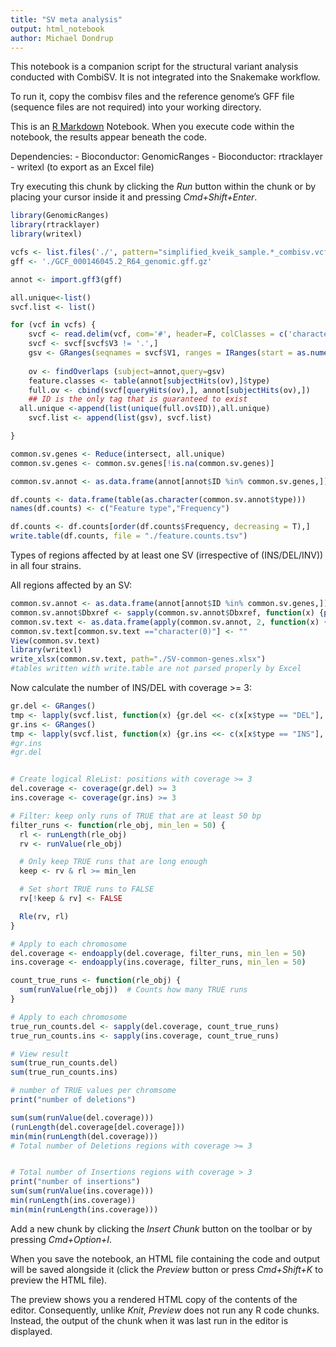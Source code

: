 ```yaml
---
title: "SV meta analysis"
output: html_notebook
author: Michael Dondrup
---
```


This notebook is a companion script for the structural variant analysis conducted with
CombiSV. It is not integrated into the Snakemake workflow.

To run it, copy the combisv files and the reference genome's GFF file (sequence files are not required) 
into your working directory.

This is an [R Markdown](http://rmarkdown.rstudio.com) Notebook. When you execute code within the notebook, the results appear beneath the code. 

Dependencies:
  - Bioconductor: GenomicRanges
  - Bioconductor: rtracklayer
  - writexl (to export as an Excel file)

Try executing this chunk by clicking the *Run* button within the chunk or by placing your cursor inside it and pressing *Cmd+Shift+Enter*. 



```r
library(GenomicRanges)
library(rtracklayer)
library(writexl)

vcfs <- list.files('./', pattern="simplified_kveik_sample.*_combisv.vcf", full.names = T)
gff <- './GCF_000146045.2_R64_genomic.gff.gz'
```

```r
annot <- import.gff3(gff)
```

```r

all.unique<-list()
svcf.list <- list()

for (vcf in vcfs) {
	svcf <- read.delim(vcf, com='#', header=F, colClasses = c('character'))
	svcf <- svcf[svcf$V3 != '.',]
	gsv <- GRanges(seqnames = svcf$V1, ranges = IRanges(start = as.numeric(svcf$V2), width = as.numeric(svcf$V3)), type=svcf$V4)
							 
	ov <- findOverlaps (subject=annot,query=gsv)
	feature.classes <- table(annot[subjectHits(ov),]$type)
	full.ov <- cbind(svcf[queryHits(ov),], annot[subjectHits(ov),])
	## ID is the only tag that is guaranteed to exist
  all.unique <-append(list(unique(full.ov$ID)),all.unique)
	svcf.list <- append(list(gsv), svcf.list)

}

common.sv.genes <- Reduce(intersect, all.unique)
common.sv.genes <- common.sv.genes[!is.na(common.sv.genes)]

common.sv.annot <- as.data.frame(annot[annot$ID %in% common.sv.genes,])

df.counts <- data.frame(table(as.character(common.sv.annot$type)))
names(df.counts) <- c("Feature type","Frequency")

df.counts <- df.counts[order(df.counts$Frequency, decreasing = T),]
write.table(df.counts, file = "./feature.counts.tsv")
```
Types of regions affected by at least one SV (irrespective of (INS/DEL/INV)) in all four strains.

All regions affected by an SV:
```r
common.sv.annot <- as.data.frame(annot[annot$ID %in% common.sv.genes,])
common.sv.annot$Dbxref <- sapply(common.sv.annot$Dbxref, function(x) {paste(unlist(x), collapse = ';')})
common.sv.text <- as.data.frame(apply(common.sv.annot, 2, function(x) {paste(x)}))
common.sv.text[common.sv.text =="character(0)"] <- ""
View(common.sv.text)
library(writexl)
write_xlsx(common.sv.text, path="./SV-common-genes.xlsx")
#tables written with write.table are not parsed properly by Excel 

```
Now calculate the number of INS/DEL with coverage >= 3:

```r
gr.del <- GRanges()
tmp <- lapply(svcf.list, function(x) {gr.del <<- c(x[x$type == "DEL"], gr.del)})
gr.ins <- GRanges()
tmp <- lapply(svcf.list, function(x) {gr.ins <<- c(x[x$type == "INS"], gr.ins)})
#gr.ins
#gr.del


# Create logical RleList: positions with coverage >= 3
del.coverage <- coverage(gr.del) >= 3
ins.coverage <- coverage(gr.ins) >= 3

# Filter: keep only runs of TRUE that are at least 50 bp
filter_runs <- function(rle_obj, min_len = 50) {
  rl <- runLength(rle_obj)
  rv <- runValue(rle_obj)

  # Only keep TRUE runs that are long enough
  keep <- rv & rl >= min_len

  # Set short TRUE runs to FALSE
  rv[!keep & rv] <- FALSE

  Rle(rv, rl)
}

# Apply to each chromosome
del.coverage <- endoapply(del.coverage, filter_runs, min_len = 50)
ins.coverage <- endoapply(ins.coverage, filter_runs, min_len = 50)

count_true_runs <- function(rle_obj) {
  sum(runValue(rle_obj))  # Counts how many TRUE runs
}

# Apply to each chromosome
true_run_counts.del <- sapply(del.coverage, count_true_runs)
true_run_counts.ins <- sapply(ins.coverage, count_true_runs)

# View result
sum(true_run_counts.del)
sum(true_run_counts.ins)

# number of TRUE values per chromsome
print("number of deletions")

sum(sum(runValue(del.coverage)))
(runLength(del.coverage[del.coverage]))
min(min(runLength(del.coverage)))
# Total number of Deletions regions with coverage >= 3


# Total number of Insertions regions with coverage > 3
print("number of insertions")
sum(sum(runValue(ins.coverage)))
min(runLength(ins.coverage))
min(min(runLength(ins.coverage)))
```


Add a new chunk by clicking the *Insert Chunk* button on the toolbar or by pressing *Cmd+Option+I*.

When you save the notebook, an HTML file containing the code and output will be saved alongside it (click the *Preview* button or press *Cmd+Shift+K* to preview the HTML file). 

The preview shows you a rendered HTML copy of the contents of the editor. Consequently, unlike *Knit*, *Preview* does not run any R code chunks. Instead, the output of the chunk when it was last run in the editor is displayed.


